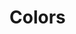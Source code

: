 
<Meta title="Design System/Colors" />

# Colors

<ColorPalette>
  <ColorItem
    title="theme.color.primary"
    subtitle="Science Blue"
    colors={[
      'var(--primary-50)',
      'var(--primary-100)',
      'var(--primary-200)',
      'var(--primary-300)',
      'var(--primary-400)',
      'var(--primary-500)',
      'var(--primary-600)',
      'var(--primary-700)',
      'var(--primary-800)',
      'var(--primary-900)',
      'var(--primary-950)',
    ]}
  />
</ColorPalette>
